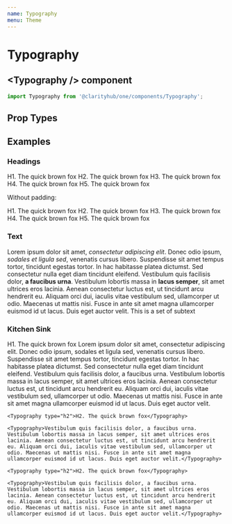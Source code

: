 ```yaml
---
name: Typography
menu: Theme
---
```



# Typography

## \<Typography /\> component

```js
import Typography from '@clarityhub/one/components/Typography';
```

## Prop Types

<PropsTable of={Typography} />

## Examples

### Headings

<Playground>
    <Typography type="h1">H1. The quick brown fox</Typography>
    <Typography type="h2">H2. The quick brown fox</Typography>
    <Typography type="h3">H3. The quick brown fox</Typography>
    <Typography type="h4">H4. The quick brown fox</Typography>
    <Typography type="h5">H5. The quick brown fox</Typography>
</Playground>

Without padding:

<Playground>
    <Typography type="h1" noPadding>H1. The quick brown fox</Typography>
    <Typography type="h2" noPadding>H2. The quick brown fox</Typography>
    <Typography type="h3" noPadding>H3. The quick brown fox</Typography>
    <Typography type="h4" noPadding>H4. The quick brown fox</Typography>
    <Typography type="h5" noPadding>H5. The quick brown fox</Typography>
</Playground>

### Text

<Playground>
    <Typography>Lorem ipsum dolor sit amet, <i>consectetur adipiscing elit</i>. Donec odio ipsum, <em>sodales et ligula sed</em>, venenatis cursus libero. Suspendisse sit amet tempus tortor, tincidunt egestas tortor. In hac habitasse platea dictumst. Sed consectetur nulla eget diam tincidunt eleifend.</Typography>
    <Typography>Vestibulum quis facilisis dolor, <strong>a faucibus urna</strong>. Vestibulum lobortis massa in <b>lacus semper</b>, sit amet ultrices eros lacinia. Aenean consectetur luctus est, ut tincidunt arcu hendrerit eu. Aliquam orci dui, iaculis vitae vestibulum sed, ullamcorper ut odio. Maecenas ut mattis nisi. Fusce in ante sit amet magna ullamcorper euismod id ut lacus. Duis eget auctor velit.</Typography>
    <Typography type="subtext">This is a set of subtext</Typography>
</Playground>

### Kitchen Sink

<Playground>
    <Typography type="h1">H1. The quick brown fox</Typography>
    <Typography>Lorem ipsum dolor sit amet, consectetur adipiscing elit. Donec odio ipsum, sodales et ligula sed, venenatis cursus libero. Suspendisse sit amet tempus tortor, tincidunt egestas tortor. In hac habitasse platea dictumst. Sed consectetur nulla eget diam tincidunt eleifend.</Typography>
    <Typography>Vestibulum quis facilisis dolor, a faucibus urna. Vestibulum lobortis massa in lacus semper, sit amet ultrices eros lacinia. Aenean consectetur luctus est, ut tincidunt arcu hendrerit eu. Aliquam orci dui, iaculis vitae vestibulum sed, ullamcorper ut odio. Maecenas ut mattis nisi. Fusce in ante sit amet magna ullamcorper euismod id ut lacus. Duis eget auctor velit.</Typography>

    <Typography type="h2">H2. The quick brown fox</Typography>

    <Typography>Vestibulum quis facilisis dolor, a faucibus urna. Vestibulum lobortis massa in lacus semper, sit amet ultrices eros lacinia. Aenean consectetur luctus est, ut tincidunt arcu hendrerit eu. Aliquam orci dui, iaculis vitae vestibulum sed, ullamcorper ut odio. Maecenas ut mattis nisi. Fusce in ante sit amet magna ullamcorper euismod id ut lacus. Duis eget auctor velit.</Typography>

    <Typography type="h2">H2. The quick brown fox</Typography>

    <Typography>Vestibulum quis facilisis dolor, a faucibus urna. Vestibulum lobortis massa in lacus semper, sit amet ultrices eros lacinia. Aenean consectetur luctus est, ut tincidunt arcu hendrerit eu. Aliquam orci dui, iaculis vitae vestibulum sed, ullamcorper ut odio. Maecenas ut mattis nisi. Fusce in ante sit amet magna ullamcorper euismod id ut lacus. Duis eget auctor velit.</Typography>
</Playground>